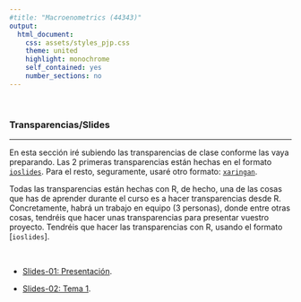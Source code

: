 ```yaml
---
#title: "Macroenometrics (44343)"
output:
  html_document:
    css: assets/styles_pjp.css
    theme: united
    highlight: monochrome 
    self_contained: yes
    number_sections: no
---
```


<br>

### Transparencias/Slides

-------------------

En esta sección iré subiendo las transparencias de clase conforme las vaya preparando. Las 2 primeras transparencias están hechas en el formato [`ioslides`](https://bookdown.org/yihui/rmarkdown/ioslides-presentation.html){target="_blank"}. Para el resto, seguramente, usaré otro formato: [`xaringan`](https://bookdown.org/yihui/rmarkdown/xaringan.html){target="_blank"}.

Todas las transparencias están hechas con R, de hecho, una de las cosas que has de aprender durante el curso es a hacer transparencias desde R. Concretamente, habrá un trabajo en equipo (3 personas), donde entre otras cosas, tendréis que hacer unas transparencias para presentar vuestro proyecto. Tendréis que hacer las transparencias con R, usando el formato [`ioslides`]. 



<br>

- [Slides-01: Presentación](./slides/ss_01_presentacion/ss_01_presentacion-curso.html){target="_blank"}.

- [Slides-02: Tema 1](./slides/ss_02_tema-1/ss_02_tema-1.html){target="_blank"}.



<br><br>
